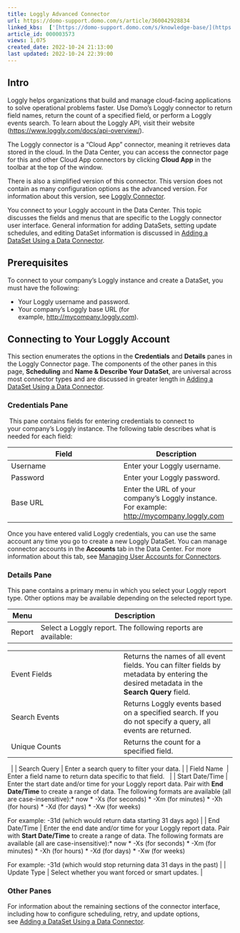 ```yaml
---
title: Loggly Advanced Connector
url: https://domo-support.domo.com/s/article/360042928834
linked_kbs:  ['[https://domo-support.domo.com/s/knowledge-base/](https://domo-support.domo.com/s/knowledge-base/)', '[https://domo-support.domo.com/s/](https://domo-support.domo.com/s/)', '[https://domo-support.domo.com/s/topic/0TO5w000000ZammGAC](https://domo-support.domo.com/s/topic/0TO5w000000ZammGAC)', '[https://domo-support.domo.com/s/topic/0TO5w000000ZanLGAS](https://domo-support.domo.com/s/topic/0TO5w000000ZanLGAS)', '[https://domo-support.domo.com/s/topic/0TO5w000000ZaoQGAS](https://domo-support.domo.com/s/topic/0TO5w000000ZaoQGAS)', '[https://domo-support.domo.com/s/article/360043433433](https://domo-support.domo.com/s/article/360043433433)', '[https://domo-support.domo.com/s/article/360042926274](https://domo-support.domo.com/s/article/360042926274)', '[https://domo-support.domo.com/s/article/360042926054](https://domo-support.domo.com/s/article/360042926054)', '[https://domo-support.domo.com/s/article/360042928834](https://domo-support.domo.com/s/article/360042928834)', '[https://domo-support.domo.com/s/topic/0TO5w000000ZaoQGAS/api-connectors](https://domo-support.domo.com/s/topic/0TO5w000000ZaoQGAS/api-connectors)', '[https://domo-support.domo.com/s/article/360043429933](https://domo-support.domo.com/s/article/360043429933)', '[https://domo-support.domo.com/s/article/360043429953](https://domo-support.domo.com/s/article/360043429953)', '[https://domo-support.domo.com/s/article/360042925494](https://domo-support.domo.com/s/article/360042925494)', '[https://domo-support.domo.com/s/article/360043429913](https://domo-support.domo.com/s/article/360043429913)', '[https://domo-support.domo.com/s/article/4408174643607](https://domo-support.domo.com/s/article/4408174643607)', '[https://domo-support.domo.com/s/login/](https://domo-support.domo.com/s/login/)']
article_id: 000003573
views: 1,075
created_date: 2022-10-24 21:13:00
last updated: 2022-10-24 22:39:00
---
```




Intro
-----


Loggly helps organizations that build and manage cloud-facing applications to solve operational problems faster. Use Domo's Loggly connector to return field names, return the count of a specified field, or perform a Loggly events search. To learn about the Loggly API, visit their website (<https://www.loggly.com/docs/api-overview/>).





The Loggly connector is a "Cloud App" connector, meaning it retrieves data stored in the cloud. In the Data Center, you can access the connector page for this and other Cloud App connectors by clicking **Cloud App** in the toolbar at the top of the window.




There is also a simplified version of this connector. This version does not contain as many configuration options as the advanced version. For information about this version, see [Loggly Connector](/s/article/360043433433 "Loggly Connector").


You connect to your Loggly account in the Data Center. This topic discusses the fields and menus that are specific to the Loggly connector user interface. General information for adding DataSets, setting update schedules, and editing DataSet information is discussed in [Adding a DataSet Using a Data Connector](/s/article/360042926274 "Adding a DataSet Using a Data Connector").


Prerequisites
-------------


To connect to your company's Loggly instance and create a DataSet, you must have the following:


* Your Loggly username and password.
* Your company's Loggly base URL (for example, <http://mycompany.loggly.com>).


Connecting to Your Loggly Account
---------------------------------


This section enumerates the options in the **Credentials** and **Details** panes in the Loggly Connector page. The components of the other panes in this page, **Scheduling** and **Name & Describe Your DataSet**, are universal across most connector types and are discussed in greater length in [Adding a DataSet Using a Data Connector](/s/article/360042926274 "Adding a DataSet Using a Data Connector").


### Credentials Pane


 This pane contains fields for entering credentials to connect to your company's Loggly instance. The following table describes what is needed for each field:  




| Field | Description |
| --- | --- |
| Username | Enter your Loggly username. |
| Password | Enter your Loggly password. |
| Base URL | Enter the URL of your company's Loggly instance. For example: <http://mycompany.loggly.com> |


Once you have entered valid Loggly credentials, you can use the same account any time you go to create a new Loggly DataSet. You can manage connector accounts in the **Accounts** tab in the Data Center. For more information about this tab, see [Managing User Accounts for Connectors](/s/article/360042926054 "Managing User Accounts for Connectors").


### Details Pane


This pane contains a primary menu in which you select your Loggly report type. Other options may be available depending on the selected report type.




| Menu | Description |
| --- | --- |
| Report | Select a Loggly report. The following reports are available:

|  |  |
| --- | --- |
| Event Fields | Returns the names of all event fields. You can filter fields by metadata by entering the desired metadata in the **Search Query** field. |
| Search Events | Returns Loggly events based on a specified search. If you do not specify a query, all events are returned. |
| Unique Counts | Returns the count for a specified field.  |

  |
| Search Query | Enter a search query to filter your data. |
| Field Name  | Enter a field name to return data specific to that field.   |
| Start Date/Time | Enter the start date and/or time for your Loggly report data. Pair with **End Date/Time** to create a range of data. The following formats are available (all are case-insensitive):* now
* -Xs (for seconds)
* -Xm (for minutes)
* -Xh (for hours)
* -Xd (for days)
* -Xw (for weeks)

For example: -31d (which would return data starting 31 days ago) |
| End Date/Time | Enter the end date and/or time for your Loggly report data. Pair with **Start Date/Time** to create a range of data. The following formats are available (all are case-insensitive):* now
* -Xs (for seconds)
* -Xm (for minutes)
* -Xh (for hours)
* -Xd (for days)
* -Xw (for weeks)

For example: -31d (which would stop returning data 31 days in the past) |
| Update Type | Select whether you want forced or smart updates. |


### Other Panes


For information about the remaining sections of the connector interface, including how to configure scheduling, retry, and update options, see [Adding a DataSet Using a Data Connector](/s/article/360042926274).

